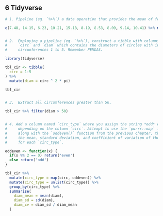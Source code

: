 ## **6** Tidyverse {-}

```r
# 1. Pipeline (eg. `%>%`) a data operation that provides the mean of following vector.

c(7.48, 14.15, 6.23, 10.21, 15.13, 8.19, 8.58, 8.09, 9.14, 10.41) %>% mean()


# 2.  Employing a pipeline (eg. `%>%`), construct a tibble with columns named 
#     `circ` and `diam` which contains the diameters of circles with integer 
#     circumferences 1 to 5. Remember PEMDAS.

library(tidyverse)

tbl_cir <- tibble(
  circ = 1:5
) %>%
  mutate(diam = circ ^ 2 * pi)

tbl_cir


# 3.  Extract all circumferences greater than 50.

tbl_cir %>% filter(diam > 50)


# 4. Add a column named `circ_type` where you assign the string *odd* or *even* 
#     depending on the column `circ`. Attempt to use the `purrr::map` function, 
#     along with the `oddeven()` function from the previous chapter, then compute 
#     the mean, standard deviation, and coefficient of variation of the diameters 
#     for each `circ_type`.

oddeven <- function(x) { 
  if(x %% 2 == 0) return('even')
  else return('odd')
}

tbl_cir %>% 
  mutate(circ_type = map(circ, oddeven)) %>%
  mutate(circ_type = unlist(circ_type)) %>%
  group_by(circ_type) %>%
  summarise(
    diam_mean = mean(diam),
    diam_sd = sd(diam),
    diam_cv = diam_sd / diam_mean
  )
```